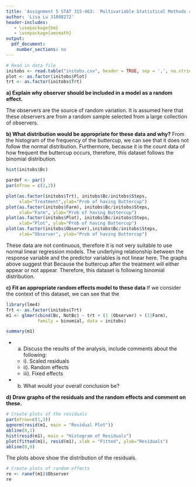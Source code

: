 ```yaml
---
title: 'Assignment 5 STAT 315-463:  Multivariable Statistical Methods and Applications'
author: 'Lisa Lu 31088272'
header-includes:
   - \usepackage{bm}
   - \usepackage{amsmath}
output: 
  pdf_document:
    number_sections: no
---
```



```r
# Read in data file
initobs <- read.table("initobs.csv", header = TRUE, sep = ',', na.strings = "na")
plot <- as.factor(initobs$Plot)
trt <- as.factor(initobs$Trt)
```

**a) Explain why observer should be included in a model as a random effect.**

The observers are the source of random variation. It is assumed here that these 
observers are from a random sample selected from a large collection of observers.

**b) What distribution would be appropriate for these data and why?**
From the histogram of the frequency of the buttercup, we can see that it does not follow the normal distribution. Furthermore, because it is the count data of how frequent the buttercup occurs, therefore, this dataset follows the binomial distribution.
```r
hist(initobs$Bc)

pardef <- par()
par(mfrow = c(2,2))

plot(as.factor(initobs$Trt), initobs$Bc/initobs$Steps, 
     xlab="Treatment",ylab="Prob of having Buttercup")
plot(as.factor(initobs$Farm), initobs$Bc/initobs$Steps, 
     xlab="Farm", ylab="Prob of having Buttercup")
plot(as.factor(initobs$Plot), initobs$Bc/initobs$Steps, 
     xlab="Plot", ylab="Prob of having Buttercup")
plot(as.factor(initobs$Observer),initobs$Bc/initobs$Steps, 
     xlab="Observer", ylab="Prob of having Buttercup")
```
These data are not continuous, therefore it is not very suitable to use normal linear regression models. The underlying relationship between the response variable and the predictor variables is not linear here. The graphs above suggest that 
Because the buttercup after the treatment will either appear or not appear. Therefore, this dataset is following binomial distribution.


**c) Fit an appropriate random effects model to these data**
If we consider the context of this dataset, we can see that the
```r
library(lme4)
Trt <- as.factor(initobs$Trt)
m1 <- glmer(cbind(Bc, NotBc) ~ trt + (1 |Observer) + (1|Farm), 
            family = binomial, data = initobs)

summary(m1)
```


* a. Discuss the results of the analysis, include comments about the following:
  + i). Scaled residuals
  + ii). Random effects
  + iii). Fixed effects
* b. What would your overall conclusion be?

**d) Draw graphs of the residuals and the random effects and comment on these.**
```r
# Create plots of the residuals
par(mfrow=c(1,3))
qqnorm(resid(m1, main = "Residual Plot"))
abline(0,1)
hist(resid(m1), main = "Histogram of Residuals")
plot(fitted(m1), resid(m1), xlab = "Fitted", ylab="Residuals")
abline(0,0)
```
The plots above show the distribution of the residuals. 

```r
# Create plots of random effects
re <- ranef(m1)$Observer
re

```

